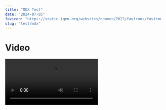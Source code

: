 ---
title: "MDX Test"
date: "2024-07-05"
favicon: "https://static.igem.org/websites/common/2022/favicons/favicon.svg"
slug: "test/mdx"
---

# Video

<Video src="https://video.igem.org/videos/embed/426c83d7-d298-400e-b534-bddecd176aab" />

# PDF

<PDF src="https://static.igem.wiki/teams/4594/wiki/ihp-static/hp-word1.pdf" />

# Audio

<Audio src="https://video.igem.org/download/streaming-playlists/hls/videos/10bf4510-80f3-4b76-9b27-51f7d4709054-0-fragmented.mp4" />

# Image

<Image src="https://static.igem.wiki/teams/5174/test/hula-loop-octodex-gif.webp" />



<Plot {...data} />

